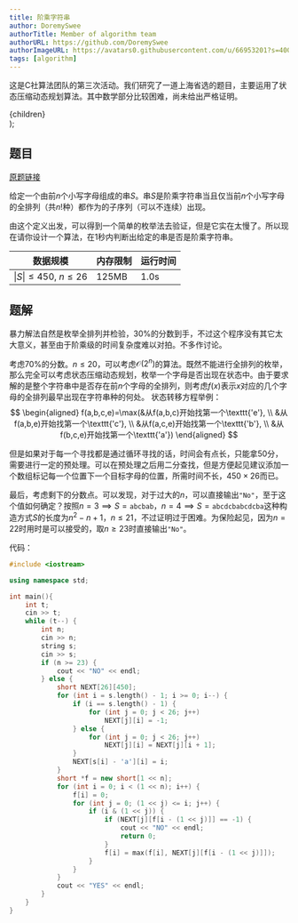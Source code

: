 ```yaml
---
title: 阶乘字符串
author: DoremySwee
authorTitle: Member of algorithm team
authorURL: https://github.com/DoremySwee
authorImageURL: https://avatars0.githubusercontent.com/u/66953201?s=400&u=58b3bbef3de5713252ff2d597346a72432399daf&v=4
tags: [algorithm]
---
```



这是C社算法团队的第三次活动。我们研究了一道上海省选的题目，主要运用了状态压缩动态规划算法。其中数学部分比较困难，尚未给出严格证明。

<!--truncate-->

  <div
    style={{
      backgroundColor: color,
      borderRadius: '10px',
      color: '#fff',
      padding: '1em',
      marginBottom: '1em',
      marginTop: '1em'
    }}>
    {children}
  </div>
);

## 题目

<Question color="#1d85c2">
  <a href="https://www.luogu.com.cn/problem/P3989">原题链接</a>

  给定一个由前$n$个小写字母组成的串$S$。串$S$是阶乘字符串当且仅当前$n$个小写字母的全排列（共$n!$种）都作为的子序列（可以不连续）出现。

  由这个定义出发，可以得到一个简单的枚举法去验证，但是它实在太慢了。所以现在请你设计一个算法，在1秒内判断出给定的串是否是阶乘字符串。

  | 数据规模 | 内存限制 | 运行时间 |
  | ------- | ------- | ------ |
  | $\|S\|\le 450$, $n\le 26$ | 125MB | 1.0s |
</Question>

## 题解

暴力解法自然是枚举全排列并检验，30%的分数到手，不过这个程序没有其它太大意义，甚至由于阶乘级的时间复杂度难以对拍。不多作讨论。

考虑70%的分数。$n\le 20$，可以考虑$\mathcal{O}(2^n)$的算法。既然不能进行全排列的枚举，那么完全可以考虑状态压缩动态规划，枚举一个字母是否出现在状态中。由于要求解的是整个字符串中是否存在前$n$个字母的全排列，则考虑$f(x)$表示$x$对应的几个字母的全排列最早出现在字符串种的何处。
状态转移方程举例：
$$
  \begin{aligned}
    f(a,b,c,e)=\max(&从f(a,b,c)开始找第一个\texttt{'e'}, \\
    &从f(a,b,e)开始找第一个\texttt{'c'}, \\
    &从f(a,c,e)开始找第一个\texttt{'b'}, \\
    &从f(b,c,e)开始找第一个\texttt{'a'})
  \end{aligned}
$$

但是如果对于每一个寻找都是通过循环寻找的话，时间会有点长，只能拿50分，需要进行一定的预处理。可以在预处理之后用二分查找，但是方便起见建议添加一个数组标记每一个位置下一个目标字母的位置，所需时间不长，$450\times 26$而已。

最后，考虑剩下的分数点。可以发现，对于过大的$n$，可以直接输出`"No"`，至于这个值如何确定？按照$n=3\implies S=\mathtt{abcbab}$，$n=4\implies S=\mathtt{abcdcbabcdcba}$这种构造方式$S$的长度为$n^2-n+1$，$n\le 21$，不过证明过于困难。为保险起见，因为$n=22$时用时是可以接受的，取$n\ge 23$时直接输出`"No"`。

代码：

```cpp
#include <iostream>

using namespace std;

int main(){
    int t;
    cin >> t;
    while (t--) {
        int n;
        cin >> n;
        string s;
        cin >> s;
        if (n >= 23) {
            cout << "NO" << endl;
        } else {
            short NEXT[26][450];
            for (int i = s.length() - 1; i >= 0; i--) {
                if (i == s.length() - 1) {
                    for (int j = 0; j < 26; j++)
                        NEXT[j][i] = -1;
                } else {
                    for (int j = 0; j < 26; j++)
                        NEXT[j][i] = NEXT[j][i + 1];
                }
                NEXT[s[i] - 'a'][i] = i;
            }
            short *f = new short[1 << n];
            for (int i = 0; i < (1 << n); i++) {
                f[i] = 0;
                for (int j = 0; (1 << j) <= i; j++) {
                    if (i & (1 << j)) {
                        if (NEXT[j][f[i - (1 << j)]] == -1) {
                            cout << "NO" << endl;
                            return 0;
                        }
                        f[i] = max(f[i], NEXT[j][f[i - (1 << j)]]);
                    }
                }
            }
            cout << "YES" << endl;
        }
    }
}
```
